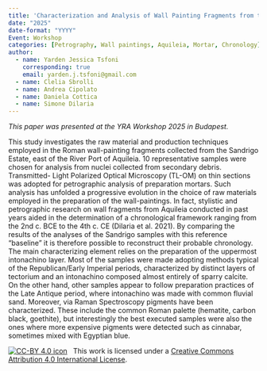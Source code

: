 ```yaml
---
title: 'Characterization and Analysis of Wall Painting Fragments from the Sandrigo Estate of Aquileia for the Determination of a Chronological Framework'
date: "2025"
date-format: "YYYY"
Event: Workshop
categories: [Petrography, Wall paintings, Aquileia, Mortar, Chronology]
author: 
  - name: Yarden Jessica Tsfoni
    corresponding: true
    email: yarden.j.tsfoni@gmail.com
  - name: Clelia Sbrolli
  - name: Andrea Cipolato
  - name: Daniela Cottica
  - name: Simone Dilaria
---
```


*This paper was presented at the YRA Workshop 2025 in Budapest.*

This study investigates the raw material and production techniques employed in the Roman wall-painting fragments collected from the Sandrigo Estate, east of the River Port of Aquileia. 10 representative samples were chosen for analysis from nuclei collected from secondary debris. Transmitted- Light Polarized Optical Microscopy (TL-OM) on thin sections was adopted for petrographic analysis of preparation mortars. Such analysis has unfolded a progressive evolution in the choice of raw materials employed in the preparation of the wall-paintings. In fact, stylistic and petrographic research on wall fragments from Aquileia conducted in past years aided in the determination of a chronological framework ranging from the 2nd c. BCE to the 4th c. CE (Dilaria et al. 2021). By comparing the results of the analyses of the Sandrigo samples with this reference “baseline” it is therefore possible to reconstruct their probable chronology. The main characterizing element relies on the preparation of the uppermost intonachino layer. Most of the samples were made adopting methods typical of the Republican/Early Imperial periods, characterized by distinct layers of tectorium and an intonachino composed almost entirely of sparry calcite. On the other hand, other samples appear to follow preparation practices of the Late Antique period, where intonachino was made with common fluvial sand. Moreover, via Raman Spectroscopy pigments have been characterized. These include the common Roman palette (hematite, carbon black, goethite), but interestingly the best executed samples were also the ones where more expensive pigments were detected such as cinnabar, sometimes mixed with Egyptian blue.

[![CC-BY 4.0 icon](https://i.creativecommons.org/l/by/4.0/88x31.png)](http://creativecommons.org/licenses/by/4.0/)&nbsp;&nbsp; This work is licensed under a [Creative Commons Attribution 4.0 International License](https://creativecommons.org/licenses/by/4.0/). 
